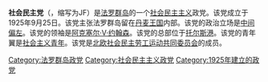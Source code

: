 {{Unreferenced|time=2017-02-06T06:47:06+00:00}}
{{Expand|time=2017-02-06T06:45:34+00:00}}
'''社会民主党'''（{{lang-fo|Javnaðarflokkurin}}，缩写为JF）是[[法罗群岛|法罗群岛]]的一个[[社会民主主义|社会民主主义]]政党。该党成立于1925年9月25日。该党主张法罗群岛留在[[丹麦王国|丹麦王国]]内部。该党的政治立场是[[中间偏左|中间偏左]]。该党的领袖是[[阿克塞尔·V·约翰森|阿克塞尔·V·约翰森]]。该党的总部位于[[托尔斯港|托尔斯港]]。该党的青年翼是[[社会主义青年_(法罗群岛)|社会主义青年]]。该党是[[北欧社会民主劳工运动共同委员会|北欧社会民主劳工运动共同委员会]]的成员。

{{法罗群岛政党}}
{{丹麦政党}}

[[Category:法罗群岛政党|Category:法罗群岛政党]]
[[Category:社会民主主义政党|Category:社会民主主义政党]]
[[Category:1925年建立的政党|Category:1925年建立的政党]]